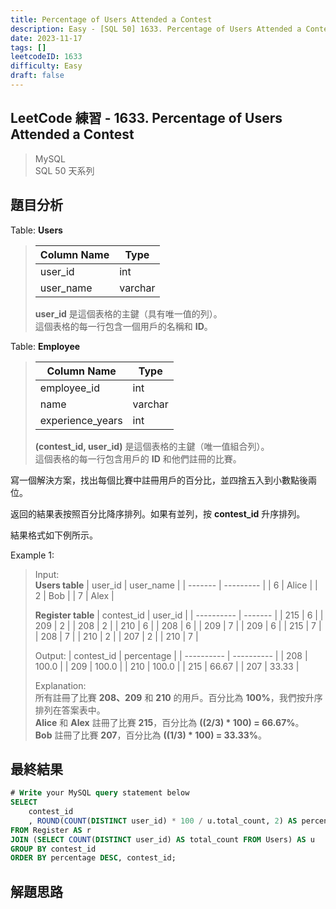 ```yaml
---
title: Percentage of Users Attended a Contest
description: Easy - [SQL 50] 1633. Percentage of Users Attended a Contest
date: 2023-11-17
tags: []
leetcodeID: 1633
difficulty: Easy
draft: false
---
```


## LeetCode 練習 - 1633. Percentage of Users Attended a Contest
> MySQL  
> SQL 50 天系列

## 題目分析

Table: **Users**
> | Column Name | Type    |
> | ----------- | ------- |
> | user_id     | int     |
> | user_name   | varchar |
>
> **user_id** 是這個表格的主鍵（具有唯一值的列）。  
> 這個表格的每一行包含一個用戶的名稱和 **ID**。

Table: **Employee**
> | Column Name      | Type    |
> | ---------------- | ------- |
> | employee_id      | int     |
> | name             | varchar |
> | experience_years | int     |
>
> **(contest_id, user_id)** 是這個表格的主鍵（唯一值組合列）。  
> 這個表格的每一行包含用戶的 **ID** 和他們註冊的比賽。

寫一個解決方案，找出每個比賽中註冊用戶的百分比，並四捨五入到小數點後兩位。

返回的結果表按照百分比降序排列。如果有並列，按 **contest_id** 升序排列。

結果格式如下例所示。

Example 1:  
> Input:  
> **Users table**
> | user_id | user_name |
> | ------- | --------- |
> | 6       | Alice     |
> | 2       | Bob       |
> | 7       | Alex      |
> 
> **Register table**
> | contest_id | user_id |
> | ---------- | ------- |
> | 215        | 6       |
> | 209        | 2       |
> | 208        | 2       |
> | 210        | 6       |
> | 208        | 6       |
> | 209        | 7       |
> | 209        | 6       |
> | 215        | 7       |
> | 208        | 7       |
> | 210        | 2       |
> | 207        | 2       |
> | 210        | 7       |
> 
> Output:
> | contest_id | percentage |
> | ---------- | ---------- |
> | 208        | 100.0      |
> | 209        | 100.0      |
> | 210        | 100.0      |
> | 215        | 66.67      |
> | 207        | 33.33      |
>
> Explanation:  
> 所有註冊了比賽 **208、209** 和 **210** 的用戶。百分比為 **100%**，我們按升序排列在答案表中。  
> **Alice** 和 **Alex** 註冊了比賽 **215**，百分比為 **((2/3) * 100) = 66.67%**。  
> **Bob** 註冊了比賽 **207**，百分比為 **((1/3) * 100) = 33.33%**。

## 最終結果

```js:percentage-of-users-attended-a-contest.sql
# Write your MySQL query statement below
SELECT
    contest_id
    , ROUND(COUNT(DISTINCT user_id) * 100 / u.total_count, 2) AS percentage
FROM Register AS r
JOIN (SELECT COUNT(DISTINCT user_id) AS total_count FROM Users) AS u
GROUP BY contest_id
ORDER BY percentage DESC, contest_id;
```

## 解題思路